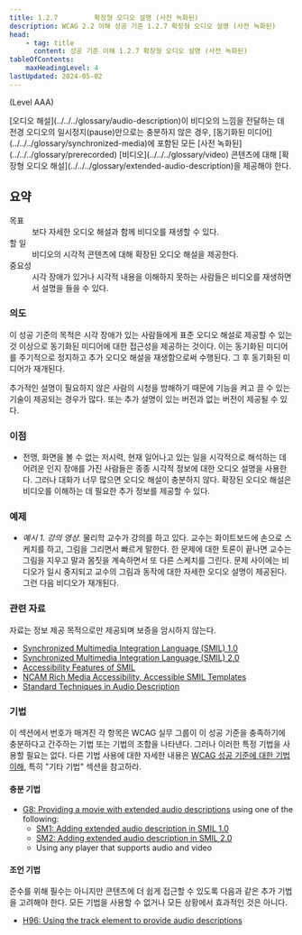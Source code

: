 ```yaml
---
title: 1.2.7         확장형 오디오 설명 (사전 녹화된)
description: WCAG 2.2 이해 성공 기준 1.2.7 확장형 오디오 설명 (사전 녹화된)
head:
    - tag: title
      content: 성공 기준 이해 1.2.7 확장형 오디오 설명 (사전 녹화된)
tableOfContents:
    maxHeadingLevel: 4
lastUpdated: 2024-05-02
---
```



(Level AAA)

<Card title="성공 기준(SC)">
[오디오 해설](../../../glossary/audio-description)이 비디오의 느낌을 전달하는 데 전경 오디오의 일시정지(pause)만으로는 충분하지 않은 경우, [동기화된 미디어](../../../glossary/synchronized-media)에 포함된 모든 [사전 녹화된](../../../glossary/prerecorded) [비디오](../../../glossary/video) 콘텐츠에 대해 [확장형 오디오 해설](../../../glossary/extended-audio-description)을 제공해야 한다.
</Card>

## 요약

<dl>
<dt>목표</dt>
<dd>보다 자세한 오디오 해설과 함께 비디오를 재생할 수 있다.</dd>
<dt>할 일</dt>
<dd>비디오의 시각적 콘텐츠에 대해 확장된 오디오 해설을 제공한다.</dd>
<dt>중요성</dt>
<dd>시각 장애가 있거나 시각적 내용을 이해하지 못하는 사람들은 비디오를 재생하면서 설명을 들을 수 있다.</dd>
</dl>

### 의도

이 성공 기준의 목적은 시각 장애가 있는 사람들에게 표준 오디오 해설로 제공할 수 있는 것 이상으로 동기화된 미디어에 대한 접근성을 제공하는 것이다. 이는 동기화된 미디어를 주기적으로 정지하고 추가 오디오 해설을 재생함으로써 수행된다. 그 후 동기화된 미디어가 재개된다.

추가적인 설명이 필요하지 않은 사람의 시청을 방해하기 때문에 기능을 켜고 끌 수 있는 기술이 제공되는 경우가 많다. 또는 추가 설명이 있는 버전과 없는 버전이 제공될 수 있다.

### 이점

*   전맹, 화면을 볼 수 없는 저시력, 현재 일어나고 있는 일을 시각적으로 해석하는 데 어려운 인지 장애를 가진 사람들은 종종 시각적 정보에 대한 오디오 설명을 사용한다. 그러나 대화가 너무 많으면 오디오 해설이 충분하지 않다. 확장된 오디오 해설은 비디오를 이해하는 데 필요한 추가 정보를 제공할 수 있다.

### 예제

*   *예시 1. 강의 영상.* 물리학 교수가 강의를 하고 있다. 교수는 화이트보드에 손으로 스케치를 하고, 그림을 그리면서 빠르게 말한다. 한 문제에 대한 토론이 끝나면 교수는 그림을 지우고 말과 몸짓을 계속하면서 또 다른 스케치를 그린다. 문제 사이에는 비디오가 일시 중지되고 교수의 그림과 동작에 대한 자세한 오디오 설명이 제공된다. 그런 다음 비디오가 재개된다.

### 관련 자료

자료는 정보 제공 목적으로만 제공되며 보증을 암시하지 않는다.

*   [Synchronized Multimedia Integration Language (SMIL) 1.0](https://www.w3.org/TR/REC-smil/)
*   [Synchronized Multimedia Integration Language (SMIL) 2.0](https://www.w3.org/TR/SMIL/)
*   [Accessibility Features of SMIL](https://www.w3.org/TR/SMIL-access/)
*   [NCAM Rich Media Accessibility, Accessible SMIL Templates](http://ncam.wgbh.org/invent_build/web_multimedia/accessible-digital-media-guide/guideline-h-multimedia#techH12)
*   [Standard Techniques in Audio Description](http://joeclark.org/access/description/ad-principles.html)

### 기법

이 섹션에서 번호가 매겨진 각 항목은 WCAG 실무 그룹이 이 성공 기준을 충족하기에 충분하다고 간주하는 기법 또는 기법의 조합을 나타낸다. 그러나 이러한 특정 기법을 사용할 필요는 없다. 다른 기법 사용에 대한 자세한 내용은 [WCAG 성공 기준에 대한 기법 이해](../understanding-techniques), 특히 "기타 기법" 섹션을 참고하라.

#### 충분 기법

*   [G8: Providing a movie with extended audio descriptions](https://www.w3.org/WAI/WCAG22/Techniques/general/G8) using one of the following:
    *   [SM1: Adding extended audio description in SMIL 1.0](https://www.w3.org/WAI/WCAG22/Techniques/smil/SM1)
    *   [SM2: Adding extended audio description in SMIL 2.0](https://www.w3.org/WAI/WCAG22/Techniques/smil/SM2)
    *   Using any player that supports audio and video

#### 조언 기법

준수를 위해 필수는 아니지만 콘텐츠에 더 쉽게 접근할 수 있도록 다음과 같은 추가 기법을 고려해야 한다. 모든 기법을 사용할 수 없거나 모든 상황에서 효과적인 것은 아니다.

*   [H96: Using the track element to provide audio descriptions](https://www.w3.org/WAI/WCAG22/Techniques/html/H96)

